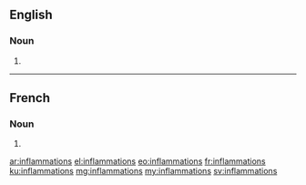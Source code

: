 ==English==

===Noun===
{{head|en|plural}}

# {{plural of|inflammation|lang=en}}

----

==French==

===Noun===
{{head|fr|plural|g=f-p}}

# {{plural of|inflammation|lang=fr}}

[[ar:inflammations]]
[[el:inflammations]]
[[eo:inflammations]]
[[fr:inflammations]]
[[ku:inflammations]]
[[mg:inflammations]]
[[my:inflammations]]
[[sv:inflammations]]